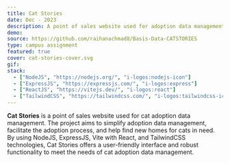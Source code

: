 ```yaml
---
title: Cat Stories
date: Dec - 2023
description: A point of sales website used for adoption data management.
demo:
source: https://github.com/raihanachmad8/Basis-Data-CATSTORIES
type: campus assignment
featured: true
cover: cat-stories-cover.svg
gif:
stack:
  - ["NodeJS", "https://nodejs.org/", "i-logos:nodejs-icon"]
  - ["ExpressJS", "https://expressjs.com/", "i-logos:express"]
  - ["ReactJS", "https://vitejs.dev/", "i-logos:react"]
  - ["TailwindCSS", "https://tailwindcss.com/", "i-logos:tailwindcss-icon"]
---
```


**Cat Stories** is a point of sales website used for cat adoption data management. The project aims to simplify adoption data management, facilitate the adoption process, and help find new homes for cats in need. By using NodeJS, ExpressJS, Vite with React, and TailwindCSS technologies, Cat Stories offers a user-friendly interface and robust functionality to meet the needs of cat adoption data management.
